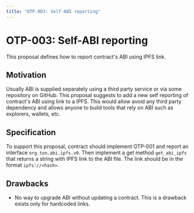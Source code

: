 ```yaml
---
title: "OTP-003: Self-ABI reporting"
---
```


# OTP-003: Self-ABI reporting

This proposal defines how to report contract's ABI using IPFS link.

## Motivation

Usually ABI is supplied separately using a third party service or via some repository on GitHub. This proposal suggests to add a new self reporting of contract's ABI using link to a IPFS. This would allow avoid any third party dependency and allows anyone to build tools that rely on ABI such as explorers, wallets, etc.

## Specification

To support this proposal, contract should implement OTP-001 and report an interface `org.ton.abi.ipfs.v0`. Then implement a get method `get_abi_ipfs` that returns a string with IPFS link to the ABI file. The link should be in the format `ipfs://<hash>`.

## Drawbacks

- No way to upgrade ABI without updating a contract. This is a drawback exists only for hardcoded links.